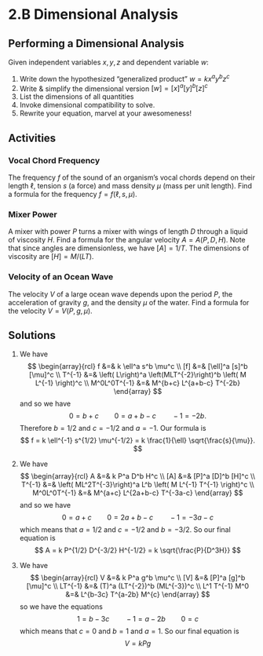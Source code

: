 # 2.B Dimensional Analysis


## Performing a Dimensional Analysis

Given independent variables $x,y,z$ and dependent variable $w$:

1. Write down the hypothesized "generalized product" $w = k x^a y^b z^c$
2. Write \& simplify the dimensional version $[w] = [x]^a [y]^b [z]^c$
3. List the dimensions of all quantities
4. Invoke dimensional compatibility to solve.
5. Rewrite your equation, marvel at your awesomeness!


## Activities

### Vocal Chord Frequency

The frequency $f$ of the sound of an organism's vocal chords depend on their length $\ell$, tension $s$ (a force) and mass density $\mu$ (mass per unit length). Find a formula for the frequency $f = f(\ell, s, \mu).$

### Mixer Power

A mixer with power $P$ turns a mixer with wings of length $D$ through a liquid of viscosity $H$. Find a formula for the angular velocity $A = A(P,D,H)$. Note that since angles are dimensionless, we have $[A] = 1/T$. The dimensions of viscosity are $[H] = M/(LT)$.

### Velocity of an Ocean Wave

The velocity $V$ of a large ocean wave depends upon the period $P$, the acceleration of gravity $g$, and the density $\mu$ of the water. Find a formula for the velocity $V=V(P,g,\mu)$.



## Solutions

1. We have
$$
\begin{array}{rcl}
f &=& k \ell^a s^b \mu^c \\
[f] &=&  [\ell]^a [s]^b [\mu]^c \\
T^{-1} &=& \left( L\right)^a \left(MLT^{-2}\right)^b \left( M L^{-1}  \right)^c \\
M^0L^0T^{-1} &=& M^{b+c} L^{a+b-c} T^{-2b}
\end{array}
$$
and so we have
$$
0 = b+c \qquad 0 = a+b-c \qquad -1=-2b.
$$
Therefore $b=1/2$ and $c=-1/2$ and $a=-1$. Our formula is
$$
f = k \ell^{-1} s^{1/2} \mu^{-1/2} = k \frac{1}{\ell} \sqrt{\frac{s}{\mu}}.
$$
2. We have
$$
\begin{array}{rcl}
A &=& k P^a D^b H^c \\
[A] &=&  [P]^a [D]^b [H]^c \\
T^{-1} &=& \left( ML^2T^{-3}\right)^a L^b \left( M L^{-1} T^{-1}  \right)^c \\
M^0L^0T^{-1} &=& M^{a+c} L^{2a+b-c} T^{-3a-c}
\end{array}
$$
and so  we have
$$
0 = a+c \qquad 0 = 2a+b-c \qquad -1 = -3a-c
$$
which means that $a=1/2$ and $c=-1/2$ and $b=-3/2$. So our final equation is
$$
A = k P^{1/2} D^{-3/2} H^{-1/2} = k \sqrt{\frac{P}{D^3H}}
$$

3. We have
$$
\begin{array}{rcl}
V &=& k P^a g^b \mu^c \\
[V] &=& [P]^a [g]^b [\mu]^c \\
LT^{-1} &=& (T)^a (LT^{-2})^b (ML^{-3})^c \\
 L^1 T^{-1} M^0 &=& L^{b-3c} T^{a-2b} M^{c}
\end{array}
$$
so we have the equations
$$
1 = b - 3c \qquad -1 = a-2b \qquad 0 = c
$$
which means that $c=0$ and $b=1$ and $a=1$. So our final equation is
$$
V = k Pg
$$
